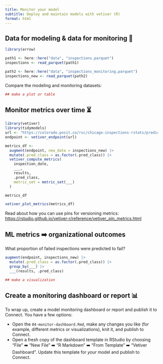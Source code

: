 ```yaml
---
title: Monitor your model
subtitle: Deploy and maintain models with vetiver (R)
format: html
---
```


## Data for modeling & data for monitoring 🤝

```r
library(arrow)

path1 <- here::here("data", "inspections.parquet")
inspections <- read_parquet(path1)

path2 <- here::here("data", "inspections_monitoring.parquet")
inspections_new <- read_parquet(path2)
```

Compare the modeling and monitoring datasets:

```r
## make a plot or table
```

## Monitor metrics over time ⏳

```r
library(vetiver)
library(tidymodels)
url <- "https://colorado.posit.co/rsc/chicago-inspections-rstats/predict"
endpoint <- vetiver_endpoint(url)

metrics_df <-
  augment(endpoint, new_data = inspections_new) |>
  mutate(.pred_class = as.factor(.pred_class)) |> 
  vetiver_compute_metrics(
    inspection_date, 
    ___, 
    results, 
    .pred_class,
    metric_set = metric_set(___)
  )

metrics_df
```

```r
vetiver_plot_metrics(metrics_df)
```

Read about how you can use pins for versioning metrics: <https://rstudio.github.io/vetiver-r/reference/vetiver_pin_metrics.html>

## ML metrics ➡️ organizational outcomes

What proportion of failed inspections were predicted to fail?

```r
augment(endpoint, inspections_new) |> 
  mutate(.pred_class = as.factor(.pred_class)) |> 
  group_by(___) |> 
  ___(results, .pred_class)
```

```r
## make a visualization
```

## Create a monitoring dashboard or report 📊

To wrap up, create a model monitoring dashboard or report and publish it to Connect. You have a few options:

- Open the `04-monitor-dashboard.Rmd`, make any changes you like (for example, different metrics or visualizations), knit it, and publish to Connect.
- Open a fresh copy of the dashboard template in RStudio by choosing "File" ➡️ "New File" ➡️ "R Markdown" ➡️ "From Template" ➡️ "Vetiver Dashboard". Update this template for _your_ model and publish to Connect.
